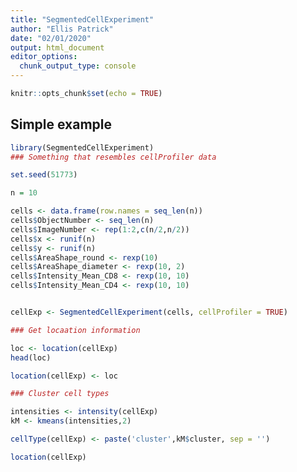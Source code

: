 ```yaml
---
title: "SegmentedCellExperiment"
author: "Ellis Patrick"
date: "02/01/2020"
output: html_document
editor_options: 
  chunk_output_type: console
---
```


```r
knitr::opts_chunk$set(echo = TRUE)
```

## Simple example

```r

library(SegmentedCellExperiment)
### Something that resembles cellProfiler data

set.seed(51773)

n = 10

cells <- data.frame(row.names = seq_len(n))
cells$ObjectNumber <- seq_len(n)
cells$ImageNumber <- rep(1:2,c(n/2,n/2))
cells$x <- runif(n)
cells$y <- runif(n)
cells$AreaShape_round <- rexp(10)
cells$AreaShape_diameter <- rexp(10, 2)
cells$Intensity_Mean_CD8 <- rexp(10, 10)
cells$Intensity_Mean_CD4 <- rexp(10, 10)


cellExp <- SegmentedCellExperiment(cells, cellProfiler = TRUE)


```

```r
### Get locaation information

loc <- location(cellExp)
head(loc)

location(cellExp) <- loc

```



```r
### Cluster cell types

intensities <- intensity(cellExp)
kM <- kmeans(intensities,2)

cellType(cellExp) <- paste('cluster',kM$cluster, sep = '')

location(cellExp)


```




